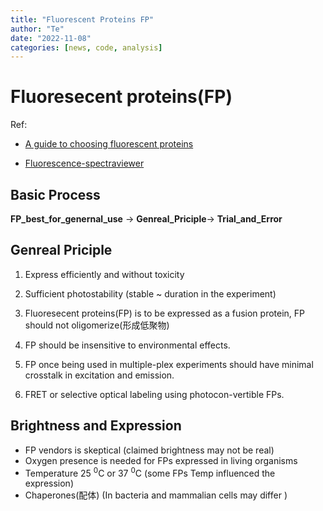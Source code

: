 ```yaml
---
title: "Fluorescent Proteins FP" 
author: "Te"
date: "2022-11-08"
categories: [news, code, analysis]
---
```


# Fluoresecent proteins(FP)

Ref:

-   [A guide to choosing fluorescent proteins](https://pubmed.ncbi.nlm.nih.gov/16299475/)

-   [Fluorescence-spectraviewer](https://www.thermofisher.com/order/fluorescence-spectraviewer#!/)

## Basic Process

**FP_best_for_genernal_use** -\> **Genreal_Priciple**-\> **Trial_and_Error**

## Genreal Priciple

1.  Express efficiently and without toxicity

2.  Sufficient photostability (stable \~ duration in the experiment)

3.  Fluoresecent proteins(FP) is to be expressed as a fusion protein, FP should not oligomerize(形成低聚物)

4.  FP should be insensitive to environmental effects.

5.  FP once being used in multiple-plex experiments should have minimal crosstalk in excitation and emission.

6.  FRET or selective optical labeling using photocon-vertible FPs.

## Brightness and Expression

-   FP vendors is skeptical (claimed brightness may not be real)
-   Oxygen presence is needed for FPs expressed in living organisms
-   Temperature 25 ^0^C or 37 ^0^C (some FPs Temp influenced the expression)
-   Chaperones(配体) (In bacteria and mammalian cells may differ )


